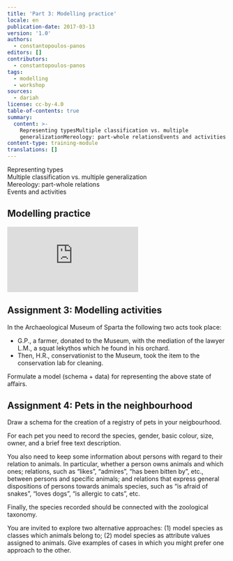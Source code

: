 ```yaml
---
title: 'Part 3: Modelling practice'
locale: en
publication-date: 2017-03-13
version: '1.0'
authors:
  - constantopoulos-panos
editors: []
contributors:
  - constantopoulos-panos
tags:
  - modelling
  - workshop
sources:
  - dariah
license: cc-by-4.0
table-of-contents: true
summary:
  content: >-
    Representing typesMultiple classification vs. multiple
    generalizationMereology: part-whole relationsEvents and activities
content-type: training-module
translations: []
---
```

Representing types\
Multiple classification vs. multiple generalization\
Mereology: part-whole relations\
Events and activities

## Modelling practice

<Embed src="https://www.youtube.com/embed/zMcWT2dOTQc">

</Embed>

## Assignment 3: Modelling activities

In the Archaeological Museum of Sparta the following two acts took place:

* G.P., a farmer, donated to the Museum, with the mediation of the lawyer L.M., a squat lekythos which he found in his orchard.
* Then, H.R., conservationist to the Museum, took the item to the conservation lab for cleaning.

Formulate a model (schema + data) for representing the above state of affairs.

## Assignment 4: Pets in the neighbourhood

Draw a schema for the creation of a registry of pets in your neigbourhood.

For each pet you need to record the species, gender, basic colour, size, owner, and a brief free text description.

You also need to keep some information about persons with regard to their relation to animals. In particular, whether a person owns animals and which ones; relations, such as “likes”, “admires”, “has been bitten by”, etc., between persons and specific animals; and relations that express general dispositions of persons towards animals species, such as “is afraid of snakes”, “loves dogs”, “is allergic to cats”, etc.

Finally, the species recorded should be connected with the zoological taxonomy.

You are invited to explore two alternative approaches: (1) model species as classes which animals belong to; (2) model species as attribute values assigned to animals. Give examples of cases in which you might prefer one approach to the other.
